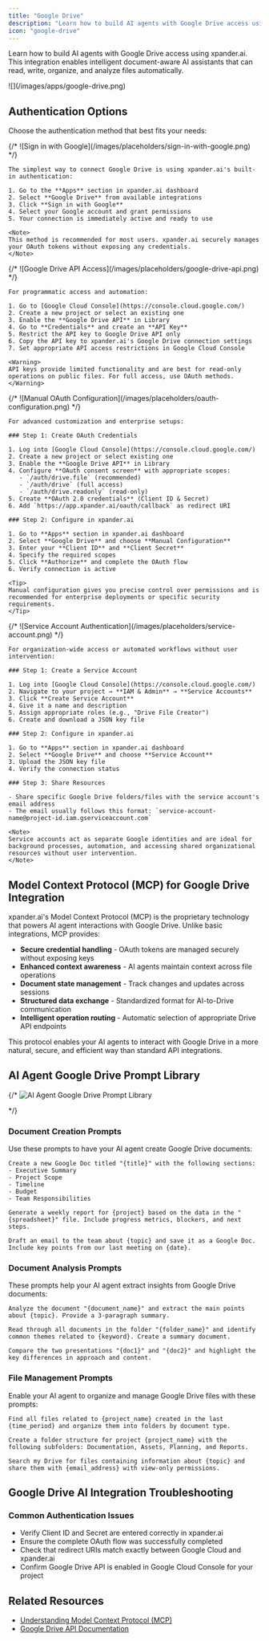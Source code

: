 ```yaml
---
title: "Google Drive"
description: "Learn how to build AI agents with Google Drive access using xpander.ai. Create intelligent document-aware AI assistants that can read, write, organize, and analyze files automatically."
icon: "google-drive"
---
```


Learn how to build AI agents with Google Drive access using xpander.ai. This integration enables intelligent document-aware AI assistants that can read, write, organize, and analyze files automatically.

<Frame>
![](/images/apps/google-drive.png)
</Frame>


## Authentication Options

Choose the authentication method that best fits your needs:

<Tabs>
  <Tab title="Built-in xpander.ai Auth">
    {/* <Frame caption="Sign in with Google using xpander.ai's built-in authentication">
      ![Sign in with Google](/images/placeholders/sign-in-with-google.png)
    </Frame> */}

    The simplest way to connect Google Drive is using xpander.ai's built-in authentication:

    1. Go to the **Apps** section in xpander.ai dashboard
    2. Select **Google Drive** from available integrations
    3. Click **Sign in with Google**
    4. Select your Google account and grant permissions
    5. Your connection is immediately active and ready to use

    <Note>
    This method is recommended for most users. xpander.ai securely manages your OAuth tokens without exposing any credentials.
    </Note>
  </Tab>

  <Tab title="API Access">
    {/* <Frame caption="Google Drive API access configuration">
      ![Google Drive API Access](/images/placeholders/google-drive-api.png)
    </Frame> */}

    For programmatic access and automation:

    1. Go to [Google Cloud Console](https://console.cloud.google.com/)
    2. Create a new project or select an existing one
    3. Enable the **Google Drive API** in Library
    4. Go to **Credentials** and create an **API Key**
    5. Restrict the API key to Google Drive API only
    6. Copy the API key to xpander.ai's Google Drive connection settings
    7. Set appropriate API access restrictions in Google Cloud Console

    <Warning>
    API keys provide limited functionality and are best for read-only operations on public files. For full access, use OAuth methods.
    </Warning>
  </Tab>

  <Tab title="Manual OAuth Configuration">
    {/* <Frame caption="Manual OAuth configuration for Google Drive">
      ![Manual OAuth Configuration](/images/placeholders/oauth-configuration.png)
    </Frame> */}

    For advanced customization and enterprise setups:

    ### Step 1: Create OAuth Credentials

    1. Log into [Google Cloud Console](https://console.cloud.google.com/)
    2. Create a new project or select existing one
    3. Enable the **Google Drive API** in Library
    4. Configure **OAuth consent screen** with appropriate scopes:
       - `/auth/drive.file` (recommended)
       - `/auth/drive` (full access)
       - `/auth/drive.readonly` (read-only)
    5. Create **OAuth 2.0 credentials** (Client ID & Secret)
    6. Add `https://app.xpander.ai/oauth/callback` as redirect URI

    ### Step 2: Configure in xpander.ai

    1. Go to **Apps** section in xpander.ai dashboard
    2. Select **Google Drive** and choose **Manual Configuration**
    3. Enter your **Client ID** and **Client Secret**
    4. Specify the required scopes
    5. Click **Authorize** and complete the OAuth flow
    6. Verify connection is active

    <Tip>
    Manual configuration gives you precise control over permissions and is recommended for enterprise deployments or specific security requirements.
    </Tip>
  </Tab>
  
  <Tab title="Service Accounts">
    {/* <Frame caption="Google Drive authentication using service accounts">
      ![Service Account Authentication](/images/placeholders/service-account.png)
    </Frame> */}

    For organization-wide access or automated workflows without user intervention:

    ### Step 1: Create a Service Account

    1. Log into [Google Cloud Console](https://console.cloud.google.com/)
    2. Navigate to your project → **IAM & Admin** → **Service Accounts**
    3. Click **Create Service Account**
    4. Give it a name and description
    5. Assign appropriate roles (e.g., "Drive File Creator")
    6. Create and download a JSON key file

    ### Step 2: Configure in xpander.ai

    1. Go to **Apps** section in xpander.ai dashboard
    2. Select **Google Drive** and choose **Service Account**
    3. Upload the JSON key file
    4. Verify the connection status

    ### Step 3: Share Resources

    - Share specific Google Drive folders/files with the service account's email address
    - The email usually follows this format: `service-account-name@project-id.iam.gserviceaccount.com`

    <Note>
    Service accounts act as separate Google identities and are ideal for background processes, automation, and accessing shared organizational resources without user intervention.
    </Note>
  </Tab>
</Tabs>

## Model Context Protocol (MCP) for Google Drive Integration

xpander.ai's Model Context Protocol (MCP) is the proprietary technology that powers AI agent interactions with Google Drive. Unlike basic integrations, MCP provides:

- **Secure credential handling** - OAuth tokens are managed securely without exposing keys
- **Enhanced context awareness** - AI agents maintain context across file operations
- **Document state management** - Track changes and updates across sessions
- **Structured data exchange** - Standardized format for AI-to-Drive communication
- **Intelligent operation routing** - Automatic selection of appropriate Drive API endpoints

This protocol enables your AI agents to interact with Google Drive in a more natural, secure, and efficient way than standard API integrations.

## AI Agent Google Drive Prompt Library

{/* <Frame caption="Effective prompts for Google Drive AI agents">
  ![AI Agent Google Drive Prompt Library](/images/placeholders/gdrive-prompts.png)
</Frame> */}

### Document Creation Prompts

Use these prompts to have your AI agent create Google Drive documents:

```
Create a new Google Doc titled "{title}" with the following sections:
- Executive Summary
- Project Scope
- Timeline
- Budget
- Team Responsibilities
```

```
Generate a weekly report for {project} based on the data in the "{spreadsheet}" file. Include progress metrics, blockers, and next steps.
```

```
Draft an email to the team about {topic} and save it as a Google Doc. Include key points from our last meeting on {date}.
```

### Document Analysis Prompts

These prompts help your AI agent extract insights from Google Drive documents:

```
Analyze the document "{document_name}" and extract the main points about {topic}. Provide a 3-paragraph summary.
```

```
Read through all documents in the folder "{folder_name}" and identify common themes related to {keyword}. Create a summary document.
```

```
Compare the two presentations "{doc1}" and "{doc2}" and highlight the key differences in approach and content.
```

### File Management Prompts

Enable your AI agent to organize and manage Google Drive files with these prompts:

```
Find all files related to {project_name} created in the last {time_period} and organize them into folders by document type.
```

```
Create a folder structure for project {project_name} with the following subfolders: Documentation, Assets, Planning, and Reports.
```

```
Search my Drive for files containing information about {topic} and share them with {email_address} with view-only permissions.
```

## Google Drive AI Integration Troubleshooting

### Common Authentication Issues

- Verify Client ID and Secret are entered correctly in xpander.ai
- Ensure the complete OAuth flow was successfully completed
- Check that redirect URIs match exactly between Google Cloud and xpander.ai
- Confirm Google Drive API is enabled in Google Cloud Console for your project

## Related Resources

- [Understanding Model Context Protocol (MCP)](/docs/05-human-interfaces/04-mcp)
- [Google Drive API Documentation](https://developers.google.com/drive/api/v3/about-sdk)
